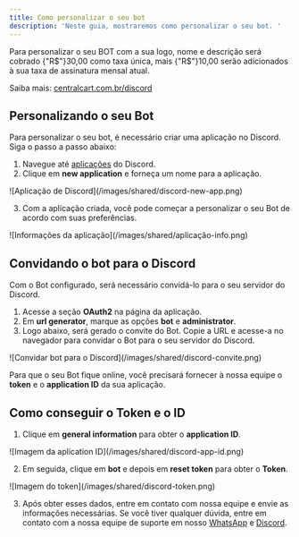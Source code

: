 ```yaml
---
title: Como personalizar o seu bot
description: 'Neste guia, mostraremos como personalizar o seu bot. '
---
```


<Note>
  Para personalizar o seu BOT com a sua logo, nome e descrição será cobrado {"R$"}30,00 como taxa única, mais {"R$"}10,00 serão adicionados à sua taxa de assinatura mensal atual.

Saiba mais: [centralcart.com.br/discord](https://centralcart.com.br/discord)

</Note>

## Personalizando o seu Bot
Para personalizar o seu bot, é necessário criar uma aplicação no Discord. Siga o passo a passo abaixo:

1. Navegue até [aplicações](https://discord.com/developers/applications) do Discord.
2. Clique em **new application** e forneça um nome para a aplicação.

<Frame>
![Aplicação de Discord](/images/shared/discord-new-app.png)
</Frame>

3. Com a aplicação criada, você pode começar a personalizar o seu Bot de acordo com suas preferências.

<Frame>
![Informações da aplicação](/images/shared/aplicação-info.png)
</Frame>

## Convidando o bot para o Discord
Com o Bot configurado, será necessário convidá-lo para o seu servidor do Discord.

1. Acesse a seção **OAuth2** na página da aplicação.
2. Em **url generator**, marque as opções **bot** e **administrator**.
3. Logo abaixo, será gerado o convite do Bot. Copie a URL e acesse-a no navegador para convidar o Bot para o seu servidor do Discord.

<Frame>
![Convidar bot para o Discord](/images/shared/discord-convite.png)
</Frame>

<Note>Para que o seu Bot fique online, você precisará fornecer à nossa equipe o **token** e o **application ID** da sua aplicação.</Note>

## Como conseguir o Token e o ID
1. Clique em **general information** para obter o **application ID**.

<Frame>
![Imagem da aplication ID](/images/shared/discord-app-id.png)
</Frame>

2. Em seguida, clique em **bot** e depois em **reset token** para obter o **Token**.

<Frame>
![Imagem do token](/images/shared/discord-token.png)
</Frame>

3. Após obter esses dados, entre em contato com nossa equipe e envie as informações necessárias.
<Check>Se você tiver qualquer dúvida, entre em contato com a nossa equipe de suporte
em nosso [WhatsApp](https://api.whatsapp.com/send/?phone=5515992647447&text=Ol%C3%A1%2C+tenho+d%C3%BAvidas+sobre+a+CentralCart&type=phone_number&app_absent=0) 
e [Discord](https://centralcart.com.br/discord).</Check>




